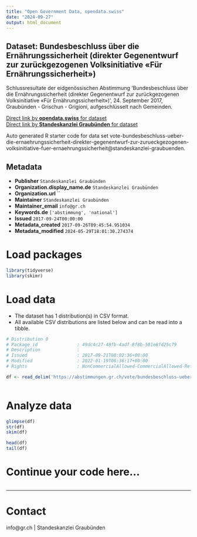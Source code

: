 ```yaml
---
title: "Open Government Data, opendata.swiss"
date: "2024-09-27"
output: html_document
---
```


## Dataset: Bundesbeschluss über die Ernährungssicherheit (direkter Gegenentwurf zur zurückgezogenen Volksinitiative «Für Ernährungssicherheit»)

Schlussresultate der eidgenössischen Abstimmung 'Bundesbeschluss über die Ernährungssicherheit (direkter Gegenentwurf zur zurückgezogenen Volksinitiative «Für Ernährungssicherheit»)', 24. September 2017, Graubünden - Grischun - Grigioni, aufgeschlüsselt nach Gemeinden.

[Direct link by **opendata.swiss** for dataset](https://opendata.swiss/de/dataset/bundesbeschluss-uber-die-ernahrungssicherheit-direkter-gegenentwurf-zur-zuruckgezogenen-volksin)<br>
[Direct link by **Standeskanzlei Graubünden** for dataset](https://abstimmungen.gr.ch/vote/bundesbeschluss-ueber-die-ernaehrungssicherheit-direkter-gegenentwurf-zur-zurueckgezogenen-volksinitiative-fuer-ernaehrungssicherheit/data)

Auto generated R starter code for data set vote-bundesbeschluss-ueber-die-ernaehrungssicherheit-direkter-gegenentwurf-zur-zurueckgezogenen-volksinitiative-fuer-ernaehrungssicherheit@standeskanzlei-graubuenden.

## Metadata

- **Publisher** `Standeskanzlei Graubünden`
- **Organization.display_name.de** `Standeskanzlei Graubünden`
- **Organization.url** ``
- **Maintainer** `Standeskanzlei Graubünden`
- **Maintainer_email** `info@gr.ch`
- **Keywords.de** `['abstimmung', 'national']`
- **Issued** `2017-09-24T00:00:00`
- **Metadata_created** `2017-09-26T09:45:54.951034`
- **Metadata_modified** `2024-05-29T18:01:30.274374`


# Load packages

```r

library(tidyverse)
library(skimr)

```

# Load data

-   The dataset has 1 distribution(s) in CSV format.
-   All available CSV distributions are listed below and can be read into a tibble.

```r

# Distribution 0
# Package_id               : 49dc4c27-48fb-4adf-8f8b-581e8fd25c79
# Description              : 
# Issued                   : 2017-09-21T08:02:36+00:00
# Modified                 : 2022-01-19T06:36:17+00:00
# Rights                   : NonCommercialAllowed-CommercialAllowed-ReferenceRequired

df <- read_delim('https://abstimmungen.gr.ch/vote/bundesbeschluss-ueber-die-ernaehrungssicherheit-direkter-gegenentwurf-zur-zurueckgezogenen-volksinitiative-fuer-ernaehrungssicherheit/data-csv')



```

# Analyze data

```r

glimpse(df)
str(df)
skim(df)

head(df)
tail(df)

```

# Continue your code here...

```r

```

------------------------------------------------------------------------

# Contact

info@gr.ch | Standeskanzlei Graubünden
